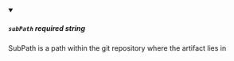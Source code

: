 
<details className="config-field" data-expandable="false" open>
<summary>

##### `subPath` <span class="config-field-required" data-required="false">required</span> <span class="config-field-type">string</span> <span class="config-field-default"></span> <span class="config-field-enum"></span>

SubPath is a path within the git repository where the artifact lies in

</summary>



</details>
